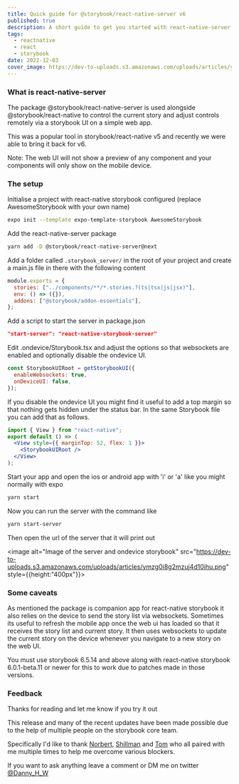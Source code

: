 ```yaml
---
title: Quick guide for @storybook/react-native-server v6
published: true
description: A short guide to get you started with react-native-server in the v6 beta
tags:
  - reactnative
  - react
  - storybook
date: 2022-12-03
cover_image: https://dev-to-uploads.s3.amazonaws.com/uploads/articles/ymzg0i8g2mzuj4d10ihu.png
---
```


### What is react-native-server

The package @storybook/react-native-server is used alongside @storybook/react-native to control the current story and adjust controls remotely via a storybook UI on a simple web app.

This was a popular tool in storybook/react-native v5 and recently we were able to bring it back for v6.

Note: The web UI will not show a preview of any component and your components will only show on the mobile device.

### The setup

Initialise a project with react-native storybook configured (replace AwesomeStorybook with your own name)

```sh
expo init --template expo-template-storybook AwesomeStorybook
```

Add the react-native-server package

```sh
yarn add -D @storybook/react-native-server@next
```

Add a folder called `.storybook_server/` in the root of your project and create a main.js file in there with the following content

```js
module.exports = {
  stories: ["../components/**/*.stories.?(ts|tsx|js|jsx)"],
  env: () => ({}),
  addons: ["@storybook/addon-essentials"],
};
```

Add a script to start the server in package.json

```json
"start-server": "react-native-storybook-server"
```

Edit .ondevice/Storybook.tsx and adjust the options so that websockets are enabled and optionally disable the ondevice UI.

```js
const StorybookUIRoot = getStorybookUI({
  enableWebsockets: true,
  onDeviceUI: false,
});
```

If you disable the ondevice UI you might find it useful to add a top margin so that nothing gets hidden under the status bar. In the same Storybook file you can add that as follows.

```jsx
import { View } from "react-native";
export default () => (
  <View style={{ marginTop: 52, flex: 1 }}>
    <StorybookUIRoot />
  </View>
);
```

Start your app and open the ios or android app with 'i' or 'a' like you might normally with expo

```sh
yarn start
```

Now you can run the server with the command like

```sh
yarn start-server
```

Then open the url of the server that it will print out

<image alt="Image of the server and ondevice storybook" src="https://dev-to-uploads.s3.amazonaws.com/uploads/articles/ymzg0i8g2mzuj4d10ihu.png" style={{height:"400px"}}>

### Some caveats

As mentioned the package is companion app for react-native storybook it also relies on the device to send the story list via websockets. Sometimes its useful to refresh the mobile app once the web ui has loaded so that it receives the story list and current story. It then uses websockets to update the current story on the device whenever you navigate to a new story on the web UI.

You must use storybook 6.5.14 and above along with react-native storybook 6.0.1-beta.11 or newer for this to work due to patches made in those versions.

### Feedback

Thanks for reading and let me know if you try it out

This release and many of the recent updates have been made possible due to the help of multiple people on the storybook core team.

Specifically I'd like to thank [Norbert](https://twitter.com/NorbertdeLangen), [Shillman](https://twitter.com/mshilman) and [Tom](https://twitter.com/tmeasday) who all paired with me multiple times to help me overcome various blockers.

If you want to ask anything leave a comment or DM me on twitter [@Danny_H_W](https://twitter.com/Danny_H_W)

